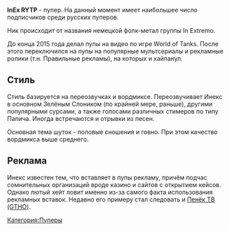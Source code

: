 {{Инфобокс для пуперов
|title2=InEx RYTP
|другие_ники=InEx WoT
|image3=[[Файл:InEx_RYTP.jpg|left]]
|caption3=
|сферы_творчества=RYTP
|год_начала=2015
|image4=
|caption4=
|имя_фамилия=Павел Чмель
|дата_рождения=
|место_проживания=
|ссылки=
*[https://www.youtube.com/user/KomWOT Youtube]
*[https://vk.com/inexrytp Группа ВК]
}}

'''InEx RYTP''' - пупер. На данный момент имеет наибольшее число подписчиков среди русских пуперов. 

Ник происходит от названия немецкой фолк-метал группы In Extremo.

До конца 2015 года делал пупы на видео по игре World of Tanks. После этого переключился на пупы на популярные мультсериалы и рекламные ролики (т.н. Правильные рекламы), на которых и хайпанул.

==Стиль==
Стиль базируется на переозвучках и вордмиксе. Переозвучивает Инекс в основном Зелёным Слоником (по крайней мере, раньше), другими популярными сурсами, а также голосами различных стимеров по типу Папича. Иногда встречаются и отрывки из песен. 

Основная тема шуток - половые сношения и говно. При этом качество вордмикса выше среднего.

==Реклама==

Инекс известен тем, что вставляет в пупы рекламу, причём подчас сомнительных организаций вроде казино и сайтов с открытием кейсов. Однако лютый хейт ловит именно из-за самого факта использования рекламных вставок. Недавно его примеру стал следовать и [[TheGetthehellout|Пенёк ТВ (GTHO)]].

[[Категория:Пуперы]]